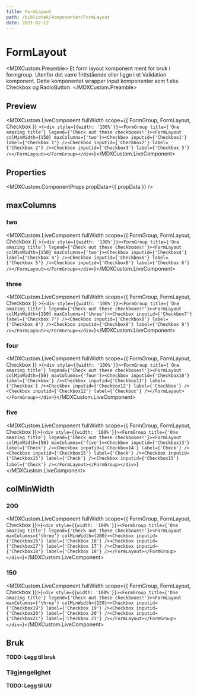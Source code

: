 ```yaml
---
title: FormLayout
path: /bibliotek/komponenter/FormLayout
date: 2021-02-12
---
```



# FormLayout

<MDXCustom.Preamble>
  Et form layout komponent ment for bruk i formgroup. Utenfor det være frittstående eller ligge i et Validation komponent.
  Dette komponentet wrapper input komponenter som f.eks. Checkbox og RadioButton.
</MDXCustom.Preamble>

## Preview

<MDXCustom.LiveComponent fullWidth scope={{ FormGroup, FormLayout, Checkbox }} >{`<div style={{width: '100%'}}><FormGroup title={'One amazing title'} legend={'Check out these checkboxes!'}><FormLayout colMinWidth={150} maxColumns={'two'}><Checkbox inputid={'Checkbox1'} label={'Checkbox 1'} /><Checkbox inputid={'Checkbox2'} label={'Checkbox 2'} /><Checkbox inputid={'Checkbox3'} label={'Checkbox 3'} /></FormLayout></FormGroup></div>`}</MDXCustom.LiveComponent>

## Properties

<MDXCustom.ComponentProps propData={{ propData }} />

## maxColumns

### two
<MDXCustom.LiveComponent fullWidth scope={{ FormGroup, FormLayout, Checkbox }} >{`<div style={{width: '100%'}}><FormGroup title={'One amazing title'} legend={'Check out these checkboxes!'}><FormLayout colMinWidth={150} maxColumns={'two'}><Checkbox inputid={'Checkbox4'} label={'Checkbox 4'} /><Checkbox inputid={'Checkbox5'} label={'Checkbox 5'} /><Checkbox inputid={'Checkbox6'} label={'Checkbox 6'} /></FormLayout></FormGroup></div>`}</MDXCustom.LiveComponent>

### three
<MDXCustom.LiveComponent fullWidth scope={{ FormGroup, FormLayout, Checkbox }} >{`<div style={{width: '100%'}}><FormGroup title={'One amazing title'} legend={'Check out these checkboxes!'}><FormLayout colMinWidth={150} maxColumns={'three'}><Checkbox inputid={'Checkbox7'} label={'Checkbox 7'} /><Checkbox inputid={'Checkbox8'} label={'Checkbox 8'} /><Checkbox inputid={'Checkbox9'} label={'Checkbox 9'} /></FormLayout></FormGroup></div>`}</MDXCustom.LiveComponent>

### four
<MDXCustom.LiveComponent fullWidth scope={{ FormGroup, FormLayout, Checkbox }} >{`<div style={{width: '100%'}}><FormGroup title={'One amazing title'} legend={'Check out these checkboxes!'}><FormLayout colMinWidth={50} maxColumns={'four'}><Checkbox inputid={'Checkbox10'} label={'Checkbox'} /><Checkbox inputid={'Checkbox11'} label={'Checkbox'} /><Checkbox inputid={'Checkbox12'} label={'Checkbox'} /><Checkbox inputid={'Checkbox12'} label={'Checkbox'} /></FormLayout></FormGroup></div>`}</MDXCustom.LiveComponent>

### five
<MDXCustom.LiveComponent fullWidth scope={{ FormGroup, FormLayout, Checkbox }}>{`<div style={{width: '100%'}}><FormGroup title={'One amazing title'} legend={'Check out these checkboxes!'}><FormLayout colMinWidth={50} maxColumns={'five'}><Checkbox inputid={'Checkbox13'} label={'Check'} /><Checkbox inputid={'Checkbox14'} label={'Check'} /><Checkbox inputid={'Checkbox15'} label={'Check'} /><Checkbox inputid={'Checkbox15'} label={'Check'} /><Checkbox inputid={'Checkbox15'} label={'Check'} /></FormLayout></FormGroup></div>`}</MDXCustom.LiveComponent>


## colMinWidth

### 200
<MDXCustom.LiveComponent fullWidth scope={{ FormGroup, FormLayout, Checkbox }}>{`<div style={{width: '100%'}}><FormGroup title={'One amazing title'} legend={'Check out these checkboxes!'}><FormLayout maxColumns={'three'} colMinWidth={200}><Checkbox inputid={'Checkbox16'} label={'Checkbox 16'} /><Checkbox inputid={'Checkbox17'} label={'Checkbox 17'} /><Checkbox inputid={'Checkbox18'} label={'Checkbox 18'} /></FormLayout></FormGroup></div>`}</MDXCustom.LiveComponent>

### 150
<MDXCustom.LiveComponent fullWidth scope={{ FormGroup, FormLayout, Checkbox }}>{`<div style={{width: '100%'}}><FormGroup title={'One amazing title'} legend={'Check out these checkboxes!'}><FormLayout maxColumns={'three'} colMinWidth={150}><Checkbox inputid={'Checkbox19'} label={'Checkbox 19'} /><Checkbox inputid={'Checkbox20'} label={'Checkbox 20'} /><Checkbox inputid={'Checkbox21'} label={'Checkbox 21'} /></FormLayout></FormGroup></div>`}</MDXCustom.LiveComponent>

## Bruk

**TODO: Legg til bruk**

### Tilgjengelighet

**TODO: Legg til UU**
